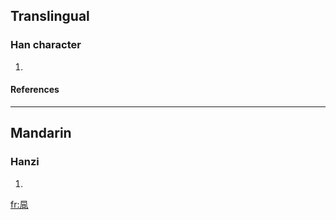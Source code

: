 ==Translingual==
===Han character===
{{Han char|rad=几|as=05|sn=7|four=|canj=竹弓一日 (HNMA), X竹弓一日 (XHNMA)}}
# {{defn|Han|sort=几05}}
====References====
{{Han ref|kx=1411.070|dkj=01765|dj=0299.320|hdz=10277.110|uh=51EC|ud=20972}}
----
==Mandarin==
===Hanzi===
{{cmn-hanzi|pin=[[fēng]] ([[feng1]])|wg=feng<sup>1</sup>}}
# {{defn|Mandarin}}




[[fr:凬]]